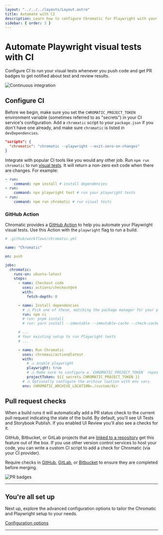 ```yaml
---
layout: "../../../layouts/Layout.astro"
title: Automate with CI
description: Learn how to configure Chromatic for Playwright with your continuous integration service
sidebar: { order: 3 }
---
```



# Automate Playwright visual tests with CI

Configure CI to run your visual tests whenever you push code and get PR badges to get notified about test and review results.

![Continuous integration](../../../images/workflow-ci-e2e.png)

## Configure CI

Before we begin, make sure you set the `CHROMATIC_PROJECT_TOKEN` environment variable (sometimes referred to as "secrets") in your CI service's configuration. Add a `chromatic` script to your `package.json` if you don't have one already, and make sure `chromatic` is listed in `devDependencies`.

```json
"scripts": {
  "chromatic": "chromatic --playwright --exit-zero-on-changes"
}
```

Integrate with popular CI tools like you would any other job. Run `npm run chromatic` to run [visual tests](/docs/playwright/test). It will return a non-zero exit code when there are changes. For example:

```yml
- run:
    command: npm install # install dependencies
- run:
    command: npx playwright test # run your playwright tests
- run:
    command: npm run chromatic # run visual tests
```

### GitHub Action

Chromatic provides a [GitHub Action](https://github.com/marketplace/actions/publish-to-chromatic) to help you automate your Playwright visual tests. Use this Action with the `playwright` flag to run a build.

```yaml
# .github/workflows/chromatic.yml

name: "Chromatic"

on: push

jobs:
  chromatic:
    runs-on: ubuntu-latest
    steps:
      - name: Checkout code
        uses: actions/checkout@v4
        with:
          fetch-depth: 0

      - name: Install dependencies
        # ⚠️ Pick one of these, matching the package manager for your project
        run: npm ci
        # run: pnpm install
        # run: yarn install --immutable --immutable-cache --check-cache

      # ...
      # Your existing setup to run Playwright tests
      # ...

      - name: Run Chromatic
        uses: chromaui/action@latest
        with:
          # ⚠️ enable playwright
          playwright: true
          # ⚠️ Make sure to configure a `CHROMATIC_PROJECT_TOKEN` repository secret
          projectToken: ${{ secrets.CHROMATIC_PROJECT_TOKEN }}
        # ⚠️ Optionally configure the archive loation with env vars
        env: CHROMATIC_ARCHIVE_LOCATION=./custom/dir
```

## Pull request checks

When a build runs it will automatically add a PR status check to the current pull request indicating the state of the build. By default, you'll see UI Tests and Storybook Publish. If you enabled UI Review you'll also see a checks for it.

GitHub, Bitbucket, or GitLab projects that are [linked to a repository](/docs/access) get this feature out of the box. If you use other version control services to host your code, you can write a custom CI script to add a check for Chromatic (via your CI provider).

Require checks in [GitHub](https://help.github.com/en/github/administering-a-repository/enabling-required-status-checks), [GitLab](https://docs.gitlab.com/ee/api/commits.html#post-the-build-status-to-a-commit), or [Bitbucket](https://confluence.atlassian.com/bitbucket/suggest-or-require-checks-before-a-merge-856691474.html) to ensure they are completed before merging.

![PR badges](../../../images/prbadges.png)

---

## You're all set up

Next up, explore the advanced configuration options to tailor the Chromatic and Playwright setup to your needs.

<a class="btn primary round" href="/docs/playwright/configure">
  Configuration options
</a>

---

<TroubleshootingCI />

